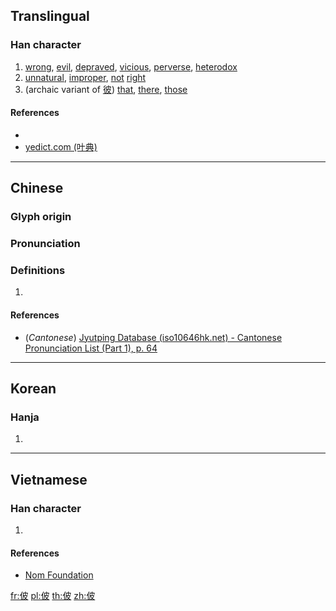 ==Translingual==

===Han character===
{{Han char|rn=9|rad=人|as=05|sn=7|four=|canj=ODHE|ids=⿰亻皮}}

# [[wrong]], [[evil]], [[deprave]]d, [[vicious]], [[perverse]], [[heterodox]]
# [[unnatural]], [[improper]], [[not]] [[right]]
# (archaic variant of [[彼]]) [[that]], [[there]], [[those]]

====References====
* {{Han ref|kx=0098.040|dkj=00500|dj=0206.150|hdz=10141.010|uh=4F4A|ud=20298}}
* [http://yedict.com/htm/4F/4F4A.htm yedict.com (叶典)]

----

==Chinese==
{{zh-forms}}

===Glyph origin===
{{Han etym}}

===Pronunciation===
{{zh-pron
|m=bǐ
|c=bei2
|mc=y
|oc=y
|ma=
|cat=a,det,adv
}}

===Definitions===
{{zh-hanzi}}

# {{rfdef|lang=zh}}

====References====
* (''Cantonese'') [http://www.iso10646hk.net/jp/document/download.jsp Jyutping Database (iso10646hk.net) - Cantonese Pronunciation List (Part 1), p. 64]

----

==Korean==

===Hanja===
{{ko-hanja|hangeul=피|rv=pi|mr=p'i}}

# {{defn|lang=ko|sort=人05}}

----

==Vietnamese==

===Han character===
{{vi-hantu|[[bè]], [[bề]]|rs=人05}}

# {{defn|lang=vi|sort=人05}}

====References====
* [http://nomfoundation.org/common/nom_details.php?codepoint=4f4a Nom Foundation]

[[fr:佊]]
[[pl:佊]]
[[th:佊]]
[[zh:佊]]